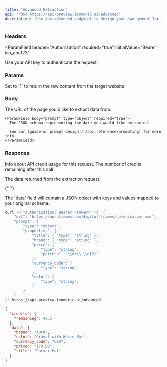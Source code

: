 ```yaml
---
title: "Advanced Extraction"
api: "POST https://api-preview.isomeric.ai/advanced"
description: "Use the advanced endpoint to design your own prompt for transforming website text into structured JSON."
---
```


### Headers

<ParamField
  header="Authorization"
  required="true"
  initialValue="Bearer iso_abc123"
>
  Use your API key to authenticate the request.
</ParamField>

### Params

<ParamField body="Query Parameters" type="object" children="Optional additional query parameters.">
  <Expandable title="Toggle object">
    <ParamField body="include_content" type="string">
      Set to `1` to return the raw content from the target website
    </ParamField>

  </Expandable>
</ParamField>

### Body

<ParamField body="JSON request" type="object" required="true" children="A JSON object representing the request you are making to the Isomeric extraction engine.">
  <Expandable title="Toggle object">
    <ParamField body="url" type="string" required="true">
      The URL of the page you'd like to extract data from.
    </ParamField>

    <ParamField body="prompt" type="object" required="true">
      The JSON schema representing the data you would like extracted.

      See our [guide on prompt design](./api-reference/prompting) for more info.
    </ParamField>

  </Expandable>
</ParamField>

### Response

<ResponseField name="credits" type="object">
  Info about API credit usage for this request.

  <Expandable title="Toggle object">
    <ResponseField name="remaining" type="number">
      The number of credits remaining after this call
    </ResponseField>
  </Expandable>
</ResponseField>

<ResponseField name="data" type="object">

The data returned from the extraction request.

{" "}

<Expandable title="Toggle object">
  <ResponseField name="keys..." type="object">
    The `data` field will contain a JSON object with keys and values mapped to
    your original schema.
  </ResponseField>
</Expandable>

</ResponseField>

<RequestExample>

```bash Example Request
curl -H "Authorization: Bearer <token>" -d '{
    "url": "https://auraframes.com/digital-frames/color/carver-mat",
    "prompt": {
        "type": "object",
        "properties": {
            "title": { "type": "string" },
            "brand": { "type": "string" },
            "price": {
                "type": "string",
                "pattern": "\\d+\\.\\d{2}"
            },
            "currency_code": {
                "type": "string"
            },
            "color": {
                "type": "string",
            }
        }
    }
}' https://api-preview.isomeric.ai/advanced
```

</RequestExample>

<ResponseExample>

```json Response
{
  "credits": {
    "remaining": 4832
  },
  "data": {
    "brand": "Aura",
    "color": "Gravel with White Mat",
    "currency_code": "USD",
    "price": "179.00",
    "title": "Carver Mat"
  }
}
```

</ResponseExample>
